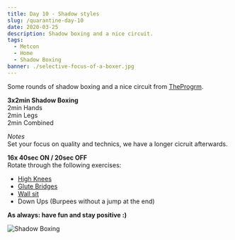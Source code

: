 ```yaml
---
title: Day 10 - Shadow styles
slug: /quarantine-day-10
date: 2020-03-25
description: Shadow boxing and a nice circuit.
tags:
  - Metcon
  - Home
  - Shadow Boxing
banner: ./selective-focus-of-a-boxer.jpg
---
```


Some rounds of shadow boxing and a nice circuit from [TheProgrm](https://theprogrm.com/).

**3x2min Shadow Boxing**<br/>
2min Hands<br/>
2min Legs<br/>
2min Combined<br/>

*Notes*<br/>
Set your focus on quality and technics, we have a longer cicruit afterwards.

**16x 40sec ON / 20sec OFF**<br/>
Rotate through the following exercises:<br/>
* [High Knees](https://www.youtube.com/watch?v=JXznOw0uElU)
* [Glute Bridges](https://www.youtube.com/watch?v=WtilA9IJX1c)
* [Wall sit](https://www.youtube.com/watch?v=-cdph8hv0O0)
* Down Ups (Burpees without a jump at the end)

**As always: have fun and stay positive :)**

![Shadow Boxing](./selective-focus-of-a-boxer.jpg)
